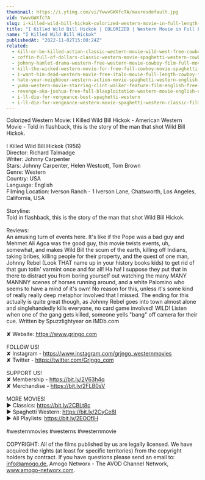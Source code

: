 ```yaml
---
thumbnail: https://i.ytimg.com/vi/YwwvGWXfcTA/maxresdefault.jpg
vid: YwwvGWXfcTA
slug: i-killed-wild-bill-hickok-colorized-western-movie-in-full-length-cowboys
title: "I Killed Wild Bill Hickok | COLORIZED | Western Movie in Full Length | Cowboys"
name: "I Killed Wild Bill Hickok"
publishedAt: "2022-11-02T15:00:24Z"
related:
  - kill-or-be-killed-action-classic-western-movie-wild-west-free-cowboy-film
  - coffin-full-of-dollars-classic-western-movie-spaghetti-western-cowboys-full-movies
  - johnny-hamlet-drama-western-free-western-movie-cowboy-film-full-movies
  - kill-the-wicked-western-movie-for-free-full-cowboy-movie-spaghetti-western-english
  - i-want-him-dead-western-movie-free-italo-movie-full-length-cowboy-film
  - hate-your-neighbour-western-action-movie-spaghetti-western-english-cowboy-film
  - yuma-western-movie-starring-clint-walker-feature-film-english-free-movie-full-length-youtube
  - revenge-aka-joshua-free-full-blaxploitation-western-movie-english-classic-feature-film
  - i-ll-die-for-vengeance-best-spaghetti-western
  - i-ll-die-for-vengeance-western-movie-spaghetti-western-classic-film-free-cowboy-movie
---
```


Colorized Western Movie: I Killed Wild Bill Hickok - American Western Movie - Told in flashback, this is the story of the man that shot Wild Bill Hickok.<br />
<br />
I Killed Wild Bill Hickok (1956)<br />
Director: Richard Talmadge<br />
Writer: Johnny Carpenter<br />
Stars: Johnny Carpenter, Helen Westcott, Tom Brown<br />
Genre: Western<br />
Country: USA<br />
Language: English<br />
Filming Location: Iverson Ranch - 1 Iverson Lane, Chatsworth, Los Angeles, California, USA<br />
<br />
Storyline:<br />
Told in flashback, this is the story of the man that shot Wild Bill Hickok.<br />
<br />
Reviews:<br />
An amusing turn of events here. It's like if the Pope was a bad guy and Mehmet Ali Agca was the good guy, this movie twists events, uh, somewhat, and makes Wild Bill the scum of the earth, killing off Indians, taking bribes, killing people for their property, and the quest of one man, Johnny Rebel (Look THAT name up in your history books kids) to get rid of that gun totin' varmint once and for all! Ha ha! I suppose they put that in there to distract you from boring yourself out watching the many MANY MANNNY scenes of horses running around, and a white Palomino who seems to have a mind of it's own! No reason for this, unless it's some kind of really really deep metaphor involved that I missed. The ending for this actually is quite great though, as Johnny Rebel goes into town almost alone and singlehandedly kills everyone, no card game involved! WILD! Listen when one of the gang gets killed, someone yells "bang" off camera for their cue. Written by Spuzzlightyear on IMDb.com<br />
<br />
✘ Website: https://www.grjngo.com<br />
<br />
FOLLOW US!<br />
✘ Instagram - https://www.instagram.com/grjngo_westernmovies<br />
✘ Twitter - https://twitter.com/Grjngo_com<br />
<br />
SUPPORT US!<br />
✘ Membership - https://bit.ly/2V63h4q<br />
✘ Merchandise - https://bit.ly/2FLB0sV<br />
<br />
MORE MOVIES! <br />
► Classics: https://bit.ly/2CBLt8c <br />
► Spaghetti Western: https://bit.ly/2CyCe8I <br />
► All Playlists: https://bit.ly/2EOOfIH <br />
<br />
#westernmovies #westerns #westernmovie<br />
<br />
COPYRIGHT: All of the films published by us are legally licensed. We have acquired the rights (at least for specific territories) from the copyright holders by contract. If you have questions please send an email to: info@amogo.de, Amogo Networx - The AVOD Channel Network, www.amogo-networx.com.